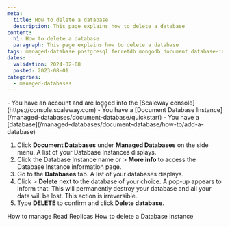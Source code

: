 ```yaml
---
meta:
  title: How to delete a database
  description: This page explains how to delete a database
content:
  h1: How to delete a database
  paragraph: This page explains how to delete a database
tags: managed-database postgresql ferretdb mongodb document database-instance
dates:
  validation: 2024-02-08
  posted: 2023-08-01
categories:
  - managed-databases
---
```



<Macro id="requirements" >

<Message type="requirement">
  - You have an account and are logged into the [Scaleway console](https://console.scaleway.com)
  - You have a [Document Database Instance](/managed-databases/document-database/quickstart)
  - You have a [database](/managed-databases/document-database/how-to/add-a-database)
</Message>

1. Click **Document Databases** under **Managed Databases** on the side menu. A list of your Database Instances displays.
2. Click the Database Instance name or <Icon name="more" /> > **More info** to access the Database Instance information page.
3. Go to the **Databases** tab. A list of your databases displays.
4. Click <Icon name="more" /> > **Delete** next to the database of your choice. A pop-up appears to inform that:
    <Message type="important">
      This will permanently destroy your database and all your data will be lost. This action is irreversible.
    </Message>
5. Type **DELETE** to confirm and click **Delete database**.


<Navigation title="See also">
  <PreviousButton to="/managed-databases/document-database/how-to/manage-read-replica">How to manage Read Replicas</PreviousButton>
  <NextButton to="/managed-databases/document-database/how-to/delete-a-database-instance">How to delete a Database Instance</NextButton>
</Navigation>
